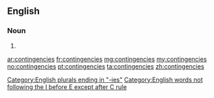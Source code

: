 ==English==

===Noun===
{{infl|en}}

# {{plural of|contingency}}

[[Category:English plurals ending in "-ies"]]
[[Category:English words not following the I before E except after C rule]]

[[ar:contingencies]]
[[fr:contingencies]]
[[mg:contingencies]]
[[my:contingencies]]
[[no:contingencies]]
[[pt:contingencies]]
[[ta:contingencies]]
[[zh:contingencies]]